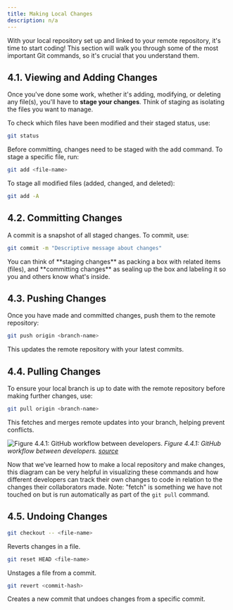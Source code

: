 ```yaml
---
title: Making Local Changes
description: n/a
---
```



With your local repository set up and linked to your remote repository, it's time to start coding! This section will walk you through some of the most important Git commands, so it's crucial that you understand them.

## 4.1. Viewing and Adding Changes

Once you've done some work, whether it's adding, modifying, or deleting any file(s), you'll have to **stage your changes**. Think of staging as isolating the files you want to manage.

To check which files have been modified and their staged status, use:

```bash frame="none"
git status
```
Before committing, changes need to be staged with the add command. To stage a specific file, run:
```bash frame="none"
git add <file-name>
```

To stage all modified files (added, changed, and deleted):
```bash frame="none"
git add -A
```

## 4.2. Committing Changes

A commit is a snapshot of all staged changes. To commit, use:

```bash frame="none"
git commit -m "Descriptive message about changes"
```

<Aside type="tip" title="Helpful Analogy">
You can think of **staging changes** as packing a box with related items (files), and **committing changes** as sealing up the box and labeling it so you and others know what's inside.
</Aside>

## 4.3. Pushing Changes

Once you have made and committed changes, push them to the remote repository:

```bash frame="none"
git push origin <branch-name>
```

This updates the remote repository with your latest commits.

## 4.4. Pulling Changes

To ensure your local branch is up to date with the remote repository before making further changes, use:

```bash frame="none"
git pull origin <branch-name>
```

This fetches and merges remote updates into your branch, helping prevent conflicts.

![Figure 4.4.1: GitHub workflow between developers.](../../../assets/figures/4.4.1.png)
*Figure 4.4.1: GitHub workflow between developers. [source](https://www.git-tower.com/learn/git/ebook/en/command-line/remote-repositories/introduction)*

Now that we’ve learned how to make a local repository and make changes, this diagram can be very helpful in visualizing these commands and how different developers can track their own changes to code in relation to the changes their collaborators made. Note: "fetch" is something we have not touched on but is run automatically as part of the `git pull` command. 

## 4.5. Undoing Changes

```bash frame="none"
git checkout -- <file-name>
```
Reverts changes in a file.

```bash frame="none"
git reset HEAD <file-name>
```
Unstages a file from a commit.

```bash frame="none"
git revert <commit-hash>
```
Creates a new commit that undoes changes from a specific commit.
